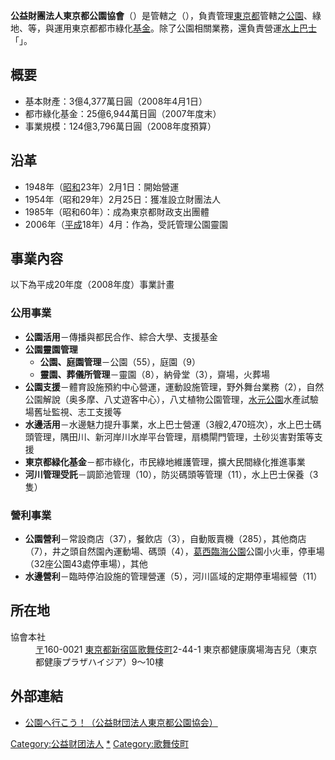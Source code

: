 {{Infobox Organization
|name = 東京都公園協會<br>Tokyo Metropolitan Park Association
|formation = 1954年2月25日
|type = [[公益財團法人|公益財團法人]]
|purpose = 東京公園與水邊環境的活用
|headquarter = [[東京都|東京都]][[新宿區|新宿區]][[歌舞伎町|歌舞伎町]]2-44-1<br>東京都健康廣場海吉兒9～10樓
|region_served = {{JPN}}
|leader_title     = 理事長
|leader_name      = 飯尾豊
|num_staff = 636名<br>（2008年4月1日）
|website = http://www.tokyo-park.or.jp/
}}
'''公益財團法人東京都公園協會'''（{{jpn|j=公益財団法人東京都公園協会|hg=とうきょうとこうえんきょうかい}}）是{{link-ja|東京都建設局|東京都建設局}}管轄之{{link-ja|東京都監理團體|東京都監理団体|監理團體}}（{{link-ja|外郭團體|外郭団体}}），負責管理[[東京都|東京都]]管轄之[[公園|公園]]、綠地、{{link-ja|靈園|霊園}}等，與運用東京都都市綠化[[基金|基金]]。除了公園相關業務，還負責營運[[水上巴士|水上巴士]]「{{link-ja|東京水邊線|東京水辺ライン}}」。

== 概要 ==
* 基本財產：3億4,377萬日圓（2008年4月1日）
* 都市綠化基金：25億6,944萬日圓（2007年度末）
* 事業規模：124億3,796萬日圓（2008年度預算）

== 沿革 ==
* 1948年（[[昭和|昭和]]23年）2月1日：開始營運
* 1954年（昭和29年）2月25日：獲准設立財團法人
* 1985年（昭和60年）：成為東京都財政支出團體
* 2006年（[[平成|平成]]18年）4月：作為{{link-ja|指定管理者|指定管理者}}，受託管理公園靈園

== 事業內容 ==
以下為平成20年度（2008年度）事業計畫
=== 公用事業 ===
* '''公園活用'''－傳播與都民合作、綜合大學、支援基金
* '''公園靈園管理'''
** '''公園、庭園管理'''－公園（55），庭園（9）
** '''靈園、葬儀所管理'''－靈園（8），納骨堂（3），齋場，火葬場
* '''公園支援'''－體育設施預約中心營運，運動設施管理，野外舞台業務（2），自然公園解說（奥多摩、八丈遊客中心），八丈植物公園管理，[[水元公園|水元公園]]水產試驗場舊址監視、志工支援等
* '''水邊活用'''－水邊魅力提升事業，水上巴士營運（3艘2,470班次），水上巴士碼頭管理，隅田川、新河岸川水岸平台管理，扇橋閘門管理，土砂災害對策等支援
* '''東京都緑化基金'''－都市綠化，市民綠地維護管理，擴大民間綠化推進事業
* '''河川管理受託'''－調節池管理（10），防災碼頭等管理（11），水上巴士保養（3隻）

=== 營利事業 ===
* '''公園營利'''－常設商店（37），餐飲店（3），自動販賣機（285），其他商店（7），井之頭自然園內運動場、碼頭（4），[[葛西臨海公園|葛西臨海公園]]公園小火車，停車場（32座公園43處停車場），其他
* '''水邊營利'''－臨時停泊設施的管理營運（5），河川區域的定期停車場經營（11）

== 所在地 ==
; 協會本社
: [[〒|〒]]160-0021 [[東京都|東京都]][[新宿區|新宿區]][[歌舞伎町|歌舞伎町]]2-44-1 東京都健康廣場海吉兒（東京都健康プラザハイジア）9～10樓

== 外部連結 ==
* [http://www.tokyo-park.or.jp/ 公園へ行こう！（公益財団法人東京都公園協会）] {{Wayback|url=http://www.tokyo-park.or.jp/ |date=20210306040837 }}

{{DEFAULTSORT:Tokyo Koen Kyokai}}
[[Category:公益财团法人|Category:公益财团法人]]
[[Category:東京都公園|*]]
[[Category:歌舞伎町|Category:歌舞伎町]]